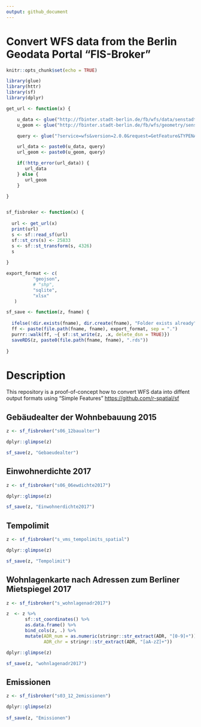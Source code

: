 ```yaml
---
output: github_document
---
```


# Convert WFS data from the Berlin Geodata Portal "FIS-Broker"

```r
knitr::opts_chunk$set(echo = TRUE)
```

```r
library(glue)
library(httr)
library(sf)
library(dplyr)
```

```r

get_url <- function(x) {

    u_data <- glue("http://fbinter.stadt-berlin.de/fb/wfs/data/senstadt/{x}")
    u_geom <- glue("http://fbinter.stadt-berlin.de/fb/wfs/geometry/senstadt/{x}")

    query <- glue("?service=wfs&version=2.0.0&request=GetFeature&TYPENAMES={x}")

    url_data <- paste0(u_data, query)
    url_geom <- paste0(u_geom, query)

    if(!http_error(url_data)) {
       url_data
    } else {
       url_geom
    }

}


sf_fisbroker <- function(x) {
  
  url <- get_url(x)
  print(url)
  s <- sf::read_sf(url)
  sf::st_crs(s) <- 25833
  s <- sf::st_transform(s, 4326)
  s
  
}

export_format <- c(
          "geojson", 
          # "shp",
          "sqlite",
          "xlsx"
   )

sf_save <- function(z, fname) {
  
  ifelse(!dir.exists(fname), dir.create(fname), "Folder exists already")
  ff <- paste(file.path(fname, fname), export_format, sep = ".")
  purrr::walk(ff, ~{ sf::st_write(z, .x, delete_dsn = TRUE)})
  saveRDS(z, paste0(file.path(fname, fname), ".rds"))
  
}

```

# Description

This repository is a proof-of-concept how to convert WFS data into diffent output formats using "Simple Features" [https://github.com/r-spatial/sf](https://github.com/r-spatial/sf)

## Gebäudealter der Wohnbebauung 2015

```r

z <- sf_fisbroker("s06_12baualter")

dplyr::glimpse(z)

sf_save(z, "Gebaeudealter")

```

## Einwohnerdichte 2017

```r

z <- sf_fisbroker("s06_06ewdichte2017")

dplyr::glimpse(z)

sf_save(z, "Einwohnerdichte2017")

```

## Tempolimit

```r

z <- sf_fisbroker("s_vms_tempolimits_spatial")

dplyr::glimpse(z)

sf_save(z, "Tempolimit")

```

## Wohnlagenkarte nach Adressen zum Berliner Mietspiegel 2017


```r

z <- sf_fisbroker("s_wohnlagenadr2017")

z  <- z %>% 
       sf::st_coordinates() %>% 
       as.data.frame() %>%
       bind_cols(z, .) %>%
       mutate(ADR_num = as.numeric(stringr::str_extract(ADR, "[0-9]+")), 
              ADR_chr = stringr::str_extract(ADR, "[aA-zZ]+"))

dplyr::glimpse(z)

sf_save(z, "wohnlagenadr2017")

```

## Emissionen

```r

z <- sf_fisbroker("s03_12_2emissionen")

dplyr::glimpse(z)
                             
sf_save(z, "Emissionen")

```
